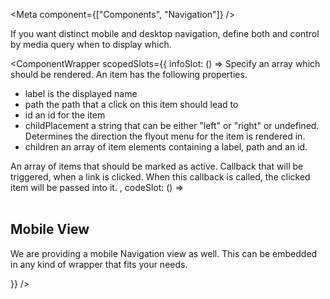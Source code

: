 
<Meta
  component={["Components", "Navigation"]}
/>

 If you want distinct mobile and desktop navigation, define both and control by media query when to display which.

<ComponentWrapper scopedSlots={{
  infoSlot: () => 
<PropsTable>
  <PropsTableRow value="items" type="Array" required>
    Specify an array which should be rendered. An item has the following properties.
    <ul>
        <li>
            <span class="code">label</span> is the displayed name
        </li>
        <li>
            <span class="code">path</span> the path that a click on this item should lead to
        </li>
        <li>
            <span class="code">id</span> an id for the item
        </li>
        <li>
            <span class="code">childPlacement</span> a string that can be either "left" or "right" or undefined. 
            Determines the direction the flyout menu for the item is rendered in.
        </li>
        <li>
            <span class="code">children</span> an array of item elements containing a label, path and an id.
        </li>
    </ul>
  </PropsTableRow>
  <PropsTableRow value="activeItemKeys" type="Array" default="false">
    An array of items that should be marked as active.
  </PropsTableRow>
  <PropsTableRow value="onItemClicked" type="Function">
    Callback that will be triggered, when a link is clicked. When this callback is called, the clicked item will be passed into it.
  </PropsTableRow>
</PropsTable>,
  codeSlot: () => <div>
<ExampleLoader example="Navigation.tsx" />
<br />

## Mobile View

We are providing a mobile Navigation view as well. This can be embedded in any kind of wrapper that fits your needs.
<ExampleLoader example="NavigationMobile.tsx" />
</div>
}} />